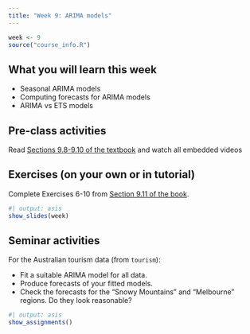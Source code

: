```yaml
---
title: "Week 9: ARIMA models"
---
```


```r
week <- 9
source("course_info.R")
```

## What you will learn this week

* Seasonal ARIMA models
* Computing forecasts for ARIMA models
* ARIMA vs ETS models

## Pre-class activities

Read [Sections 9.8-9.10 of the textbook](https://otexts.com/fpp3/arima.html) and watch all embedded videos


## Exercises (on your own or in tutorial)

Complete Exercises 6-10 from [Section 9.11 of the book](https://otexts.com/fpp3/arima-exercises.html).

```r
#| output: asis
show_slides(week)
```

## Seminar activities

For the Australian tourism data (from `tourism`):

 * Fit a suitable ARIMA model for all data.
 * Produce forecasts of your fitted models.
 * Check the forecasts for the "Snowy Mountains" and "Melbourne" regions. Do they look reasonable?

```r
#| output: asis
show_assignments()
```
